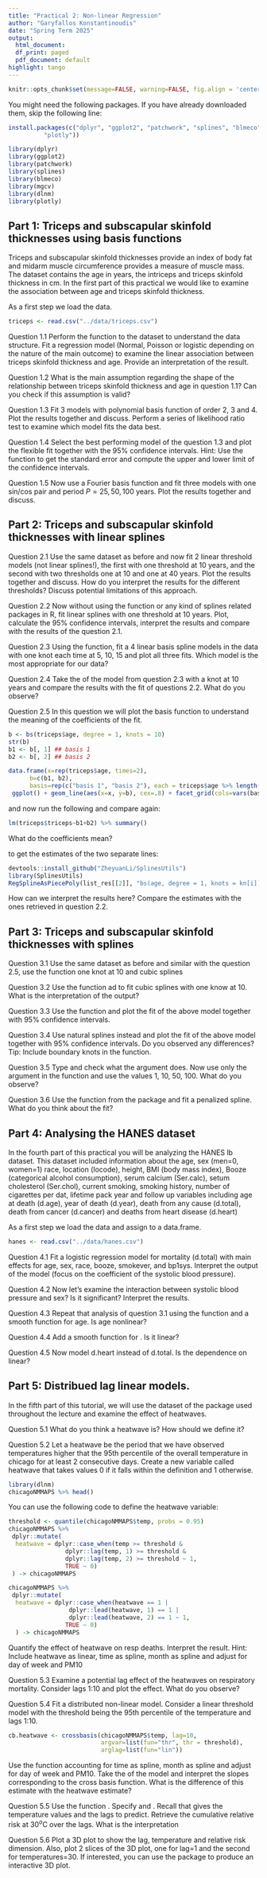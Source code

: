 ```yaml
---
title: "Practical 2: Non-linear Regression"
author: "Garyfallos Konstantinoudis"
date: "Spring Term 2025"
output:
  html_document:
  df_print: paged
  pdf_document: default
highlight: tango
---
```



```r
knitr::opts_chunk$set(message=FALSE, warning=FALSE, fig.align = 'center')
```

You might need the following packages. If you have already downloaded them, skip the following line:

```r
install.packages(c("dplyr", "ggplot2", "patchwork", "splines", "blmeco", "mgcv", "dlnm",
          "plotly"))
```

```r
library(dplyr)
library(ggplot2)
library(patchwork)
library(splines)
library(blmeco)
library(mgcv)
library(dlnm)
library(plotly)
```

## Part 1: Triceps and subscapular skinfold thicknesses using basis functions

Triceps and subscapular skinfold thicknesses provide an index of body fat and midarm muscle circumference provides a measure of muscle mass. The dataset \texttt{triceps.csv} contains the age in years, the intriceps and triceps skinfold thickness in cm. In the first part of this practical we would like to examine the association between age and triceps skinfold thickness.

As a first step we load the data.
```r
triceps <- read.csv("../data/triceps.csv")
```

Question 1.1
Perform the \texttt{head()} function to the dataset to understand the data structure. Fit a regression model (Normal, Poisson or logistic depending on the nature of the main outcome) to examine the linear association between triceps skinfold thickness and age. Provide an interpretation of the result.

Question 1.2
What is the main assumption regarding the shape of the relationship between triceps skinfold thickness and age in question 1.1? Can you check if this assumption is valid?


Question 1.3
Fit 3 models with polynomial basis function of order 2, 3 and 4. Plot the results together and discuss. Perform a series of likelihood ratio test to examine which model fits the data best.


Question 1.4
Select the best performing model of the question 1.3 and plot the flexible fit together with the 95% confidence intervals. Hint: Use the function \texttt{predict()} to get the standard error and compute the upper and lower limit of the confidence intervals.


Question 1.5
Now use a Fourier basis function and fit three models with one sin/cos pair and period $P=25,50,100$ years. Plot the results together and discuss.


## Part 2: Triceps and subscapular skinfold thicknesses with linear splines

Question 2.1
Use the same dataset as before and now fit 2 linear threshold models (not linear splines!), the first with one threshold at 10 years, and the second with two thresholds one at 10 and one at 40 years. Plot the results together and discuss. How do you interpret the results for the different thresholds? Discuss potential limitations of this approach.


Question 2.2
Now without using the \texttt{bs()} function or any kind of splines related packages in R, fit linear splines with one threshold at 10 years. Plot, calculate the 95% confidence intervals, interpret the results and compare with the results of the question 2.1.


Question 2.3
Using the \texttt{bs()} function, fit a 4 linear basis spline models in the data with one knot each time at 5, 10, 15 and plot all three fits. Which model is the most appropriate for our data?


Question 2.4
Take the \texttt{summary()} of the model from question 2.3 with a knot at 10 years and compare the results with the \texttt{lm()} fit of questions 2.2. What do you observe?


Question 2.5
In this question we will plot the basis function to understand the meaning of the coefficients of the \texttt{bs()} fit.
```r
b <- bs(triceps$age, degree = 1, knots = 10)
str(b)
b1 <- b[, 1] ## basis 1
b2 <- b[, 2] ## basis 2

data.frame(x=rep(triceps$age, times=2),
      b=c(b1, b2),
      basis=rep(c("basis 1", "basis 2"), each = triceps$age %>% length())) %>%
 ggplot() + geom_line(aes(x=x, y=b), cex=.8) + facet_grid(cols=vars(basis)) + theme_bw()
```

and now run the following and compare again:
```r
lm(triceps$triceps~b1+b2) %>% summary()
```

What do the \texttt{ bs()} coefficients mean?

to get the estimates of the two separate lines:
```r
devtools::install_github("ZheyuanLi/SplinesUtils")
library(SplinesUtils)
RegSplineAsPiecePoly(list_res[[2]], "bs(age, degree = 1, knots = kn[i])", shift = FALSE)
```

How can we interpret the results here? Compare the estimates with the ones retrieved in question 2.2.


## Part 3: Triceps and subscapular skinfold thicknesses with splines

Question 3.1
Use the same dataset as before and similar with the question 2.5, use the function \texttt{bs()} one knot at 10 and cubic splines


Question 3.2
Use the \texttt{lm()} function ad \texttt{bs()} to fit cubic splines with one know at 10. What is the interpretation of the \texttt{summary()} output?


Question 3.3
Use the function \texttt{predict()} and plot the fit of the above model together with 95% confidence intervals.


Question 3.4
Use natural splines instead and plot the fit of the above model together with 95% confidence intervals. Do you observed any differences? Tip: Include boundary knots in the \texttt{bs()} function.


Question 3.5
Type \texttt{?ns} and check what the \texttt{df()} argument does. Now use only the argument \texttt{df()} in the \texttt{ns()} function and use the values 1, 10, 50, 100. What do you observe?


Question 3.6
Use the function \texttt{gam()} from the \texttt{mgcv} package and fit a penalized spline. What do you think about the fit?


## Part 4: Analysing the HANES dataset

In the fourth part of this practical you will be analyzing the HANES lb dataset. This dataset included information about the age, sex (men=0, women=1) race, location (locode), height, BMI (body mass index), Booze (categorical alcohol consumption), serum calcium (Ser.calc), setum cholesterol (Ser.chol), current smoking, smoking history, number of cigarettes per dat, lifetime pack year and follow up variables including age at death (d.age), year of death (d.year), death from any cause (d.total), death from cancer (d.cancer) and deaths from heart disease (d.heart)

As a first step we load the data and assign \texttt{hanes} to a data.frame.
```r
hanes <- read.csv("../data/hanes.csv")
```


Question 4.1
Fit a logistic regression model for mortality (d.total) with main effects for age, sex, race, booze, smokever, and bp1sys. Interpret the output of the model (focus on the coefficient of the systolic blood pressure).


Question 4.2
Now let's examine the interaction between systolic blood pressure and sex? Is it significant? Interpret the results.


Question 4.3
Repeat that analysis of question 3.1 using the \texttt{gam()} function and a smooth function for age. Is age nonlinear?


Question 4.4
Add a smooth function for \texttt{ser.chol}. Is it linear?


Question 4.5
Now model d.heart instead of d.total. Is the dependence on \texttt{ser.chol} linear?


## Part 5: Distribued lag linear models.

In the fifth part of this tutorial, we will use the \texttt{chicago} dataset of the \texttt{dlnm} package used throughout the lecture and examine the effect of heatwaves.

Question 5.1
What do you think a heatwave is? How should we define it?


Question 5.2
Let a heatwave be the period that we have observed temperatures higher that the 95th percentile of the overall temperature
in chicago for at least 2 consecutive days. Create a new variable called heatwave that takes values 0 if it falls within the
definition and 1 otherwise.

```r
library(dlnm)
chicagoNMMAPS %>% head()
```

You can use the following code to define the heatwave variable:

```r
threshold <- quantile(chicagoNMMAPS$temp, probs = 0.95)
chicagoNMMAPS %>%
 dplyr::mutate(
  heatwave = dplyr::case_when(temp >= threshold &
                dplyr::lag(temp, 1) >= threshold &
                dplyr::lag(temp, 2) >= threshold ~ 1,
                TRUE ~ 0)
 ) -> chicagoNMMAPS

chicagoNMMAPS %>%
 dplyr::mutate(
  heatwave = dplyr::case_when(heatwave == 1 |
                 dplyr::lead(heatwave, 1) == 1 |
                 dplyr::lead(heatwave, 2) == 1 ~ 1,
                TRUE ~ 0)
  ) -> chicagoNMMAPS
```

Quantify the effect of heatwave on resp deaths. Interpret the result. Hint: Include heatwave as linear, time as spline, month as spline and adjust for day of week and PM10


Question 5.3
Examine a potential lag effect of the heatwaves on respiratory mortality. Consider lags 1:10 and plot the effect. What do you observe?


Question 5.4
Fit a distributed non-linear model. Consider a linear threshold model with the threshold being the 95th percentile of the temperature and lags 1:10.

```r
cb.heatwave <- crossbasis(chicagoNMMAPS$temp, lag=10,
                          argvar=list(fun="thr", thr = threshold),
                          arglag=list(fun="lin"))
```

Use the function \texttt{gam()} accounting for time as spline, month as spline and adjust for day of week and PM10. Take the \texttt{summary()} of the model and interpret the slopes corresponding to the cross basis function. What is the difference of this estimate with the heatwave estimate?

Question 5.5
Use the function \texttt{crosspred()}. Specify \texttt{at=-20:30} and \texttt{bylag=1}. Recall that \texttt{at} gives the temperature values and \texttt{bylag} the lags to predict. Retrieve the cumulative relative risk at 30$^o$C over the lags. What is the interpretation

Question 5.6
Plot a 3D plot to show the lag, temperature and relative risk dimension. Also, plot 2 slices of the 3D plot, one for lag=1 and the second for temperatures=30. If interested, you can use the \texttt{plotly} package to produce an interactive 3D plot.

<!--
require(knitr)
require(markdown)
require(rmarkdown)
render("practical1-lm-glm-re.Rmd")
-->

